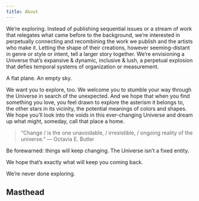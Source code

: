 ```yaml
---
title: About
---
```


We’re exploring. Instead of publishing sequential issues or a stream of work that relegates what came before to the
background, we’re interested in perpetually connecting and recombining the work we publish and the artists who make it.
Letting the shape of their creations, however seeming-distant in genre or style or intent, tell a larger story together.
We’re envisioning a Universe that’s expansive & dynamic, inclusive & lush, a perpetual explosion that defies temporal
systems of organization or measurement.

A flat plane. An empty sky.

We want you to explore, too. We welcome you to stumble your way through the Universe in search of the unexpected. And we
hope that when you find something you love, you feel drawn to explore the asterism it belongs to, the other stars in its
vicinity, the potential meanings of colors and shapes. We hope you’ll look into the voids in this ever-changing Universe
and dream up what might, someday, call that place a home.

<Break />

> “Change /  is the one unavoidable, / irresistible, / ongoing reality of the universe.” 
> — Octavia E. Butler 

Be forewarned: things will keep changing. <span className="text-fuchsia-600 font-bold italic">The Universe isn’t a fixed
entity.</span>

We hope that’s exactly what will keep you coming back.

We’re never done exploring.

## Masthead

<Masthead />
